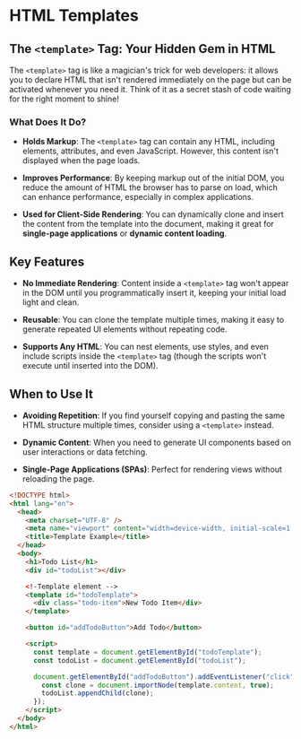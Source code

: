 
#  HTML Templates

## The `<template>` Tag: Your Hidden Gem in HTML

The `<template>` tag is like a magician's trick for web developers: it allows you to declare HTML that isn't rendered immediately on the page but can be activated whenever you need it. Think of it as a secret stash of code waiting for the right moment to shine!

### What Does It Do?

- **Holds Markup**: The `<template>` tag can contain any HTML, including elements, attributes, and even JavaScript. However, this content isn't displayed when the page loads.

- **Improves Performance**: By keeping markup out of the initial DOM, you reduce the amount of HTML the browser has to parse on load, which can enhance performance, especially in complex applications.

- **Used for Client-Side Rendering**: You can dynamically clone and insert the content from the template into the document, making it great for **single-page applications** or **dynamic content loading**.
<BackToTop />

## Key Features

- **No Immediate Rendering**: Content inside a `<template>` tag won't appear in the DOM until you programmatically insert it, keeping your initial load light and clean.

- **Reusable**: You can clone the template multiple times, making it easy to generate repeated UI elements without repeating code.

- **Supports Any HTML**: You can nest elements, use styles, and even include scripts inside the `<template>` tag (though the scripts won't execute until inserted into the DOM).
<BackToTop />

## When to Use It

- **Avoiding Repetition**: If you find yourself copying and pasting the same HTML structure multiple times, consider using a `<template>` instead.

- **Dynamic Content**: When you need to generate UI components based on user interactions or data fetching.

- **Single-Page Applications (SPAs)**: Perfect for rendering views without reloading the page.

```html
<!DOCTYPE html>
<html lang="en">
  <head>
    <meta charset="UTF-8" />
    <meta name="viewport" content="width=device-width, initial-scale=1.0" />
    <title>Template Example</title>
  </head>
  <body>
    <h1>Todo List</h1>
    <div id="todoList"></div>

    <!-Template element -->
    <template id="todoTemplate">
      <div class="todo-item">New Todo Item</div>
    </template>

    <button id="addTodoButton">Add Todo</button>

    <script>
      const template = document.getElementById("todoTemplate");
      const todoList = document.getElementById("todoList");

      document.getElementById("addTodoButton").addEventListener("click", () => {
        const clone = document.importNode(template.content, true);
        todoList.appendChild(clone);
      });
    </script>
  </body>
</html>
```

<BackToTop />
